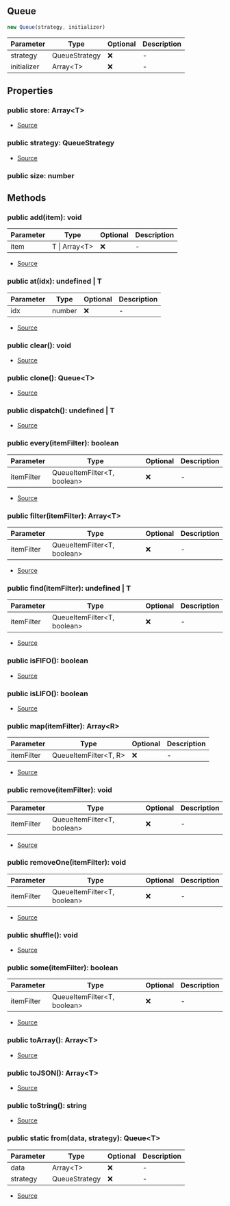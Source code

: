 ## Queue

```typescript
new Queue(strategy, initializer)
```
| Parameter | Type | Optional | Description |
| ----------- | ----------- | ----------- | ----------- |
| strategy | QueueStrategy | ❌ | - |
| initializer | Array\<T> | ❌ | - |

## Properties
### public  store: Array\<T>
- [Source](https://github.com/Androz2091/discord-player/blob/6af3b78/packages/utils/src/Queue.ts#L6)
### public  strategy: QueueStrategy
- [Source](https://github.com/Androz2091/discord-player/blob/6af3b78/packages/utils/src/Queue.ts#L7)
### public  size: number

## Methods
### public  add(item): void
| Parameter | Type | Optional | Description |
| ----------- | ----------- | ----------- | ----------- |
| item | T \| Array\<T> | ❌ | - |


- [Source](https://github.com/Androz2091/discord-player/blob/6af3b78/packages/utils/src/Queue.ts#L30)
### public  at(idx): undefined \| T
| Parameter | Type | Optional | Description |
| ----------- | ----------- | ----------- | ----------- |
| idx | number | ❌ | - |


- [Source](https://github.com/Androz2091/discord-player/blob/6af3b78/packages/utils/src/Queue.ts#L88)
### public  clear(): void
- [Source](https://github.com/Androz2091/discord-player/blob/6af3b78/packages/utils/src/Queue.ts#L46)
### public  clone(): Queue\<T>
- [Source](https://github.com/Androz2091/discord-player/blob/6af3b78/packages/utils/src/Queue.ts#L97)
### public  dispatch(): undefined \| T
- [Source](https://github.com/Androz2091/discord-player/blob/6af3b78/packages/utils/src/Queue.ts#L93)
### public  every(itemFilter): boolean
| Parameter | Type | Optional | Description |
| ----------- | ----------- | ----------- | ----------- |
| itemFilter | QueueItemFilter\<T, boolean> | ❌ | - |


- [Source](https://github.com/Androz2091/discord-player/blob/6af3b78/packages/utils/src/Queue.ts#L79)
### public  filter(itemFilter): Array\<T>
| Parameter | Type | Optional | Description |
| ----------- | ----------- | ----------- | ----------- |
| itemFilter | QueueItemFilter\<T, boolean> | ❌ | - |


- [Source](https://github.com/Androz2091/discord-player/blob/6af3b78/packages/utils/src/Queue.ts#L71)
### public  find(itemFilter): undefined \| T
| Parameter | Type | Optional | Description |
| ----------- | ----------- | ----------- | ----------- |
| itemFilter | QueueItemFilter\<T, boolean> | ❌ | - |


- [Source](https://github.com/Androz2091/discord-player/blob/6af3b78/packages/utils/src/Queue.ts#L67)
### public  isFIFO(): boolean
- [Source](https://github.com/Androz2091/discord-player/blob/6af3b78/packages/utils/src/Queue.ts#L22)
### public  isLIFO(): boolean
- [Source](https://github.com/Androz2091/discord-player/blob/6af3b78/packages/utils/src/Queue.ts#L26)
### public  map(itemFilter): Array\<R>
| Parameter | Type | Optional | Description |
| ----------- | ----------- | ----------- | ----------- |
| itemFilter | QueueItemFilter\<T, R> | ❌ | - |


- [Source](https://github.com/Androz2091/discord-player/blob/6af3b78/packages/utils/src/Queue.ts#L83)
### public  remove(itemFilter): void
| Parameter | Type | Optional | Description |
| ----------- | ----------- | ----------- | ----------- |
| itemFilter | QueueItemFilter\<T, boolean> | ❌ | - |


- [Source](https://github.com/Androz2091/discord-player/blob/6af3b78/packages/utils/src/Queue.ts#L57)
### public  removeOne(itemFilter): void
| Parameter | Type | Optional | Description |
| ----------- | ----------- | ----------- | ----------- |
| itemFilter | QueueItemFilter\<T, boolean> | ❌ | - |


- [Source](https://github.com/Androz2091/discord-player/blob/6af3b78/packages/utils/src/Queue.ts#L62)
### public  shuffle(): void
- [Source](https://github.com/Androz2091/discord-player/blob/6af3b78/packages/utils/src/Queue.ts#L50)
### public  some(itemFilter): boolean
| Parameter | Type | Optional | Description |
| ----------- | ----------- | ----------- | ----------- |
| itemFilter | QueueItemFilter\<T, boolean> | ❌ | - |


- [Source](https://github.com/Androz2091/discord-player/blob/6af3b78/packages/utils/src/Queue.ts#L75)
### public  toArray(): Array\<T>
- [Source](https://github.com/Androz2091/discord-player/blob/6af3b78/packages/utils/src/Queue.ts#L109)
### public  toJSON(): Array\<T>
- [Source](https://github.com/Androz2091/discord-player/blob/6af3b78/packages/utils/src/Queue.ts#L113)
### public  toString(): string
- [Source](https://github.com/Androz2091/discord-player/blob/6af3b78/packages/utils/src/Queue.ts#L105)
### public static from(data, strategy): Queue\<T>
| Parameter | Type | Optional | Description |
| ----------- | ----------- | ----------- | ----------- |
| data | Array\<T> | ❌ | - |
| strategy | QueueStrategy | ❌ | - |


- [Source](https://github.com/Androz2091/discord-player/blob/6af3b78/packages/utils/src/Queue.ts#L18)